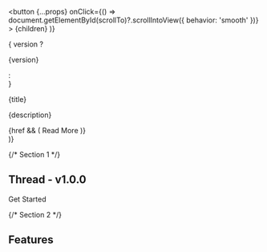 



  <button {...props} onClick={() => document.getElementById(scrollTo)?.scrollIntoView({ behavior: 'smooth' })} >
    {children}
  </button>
)}

  <div {...props} className='flex flex-col h-96 w-72 justify-center border dark:border-neutral-800 bg-neutral-100/90 dark:bg-neutral-900/80 relative rounded px-4 py-6'>
    { version ? <p className='nx-mt-0 mb-1 text-xs bg-clip-text text-transparent bg-gradient-radial from-pink-500 to-violet-500'>{version}</p> : <div className='nx-mt-0 h-4 mb-1'></div>}
    <p className='nx-mt-0 mb-2 text-2xl font-bold'>{title}</p>
    <p className='nx-mt-0 text-sm font-normal text-neutral-600 dark:text-neutral-300'>{description}</p>
    {href && (
      <Link
        href={href}
        className='absolute bottom-4 right-4 text-neutral-600/80 dark:text-neutral-300/80 hover:text-neutral-600 dark:hover:text-neutral-300 flex items-center gap-1 hover:gap-2 hover:right-3 transition-all'
      >
        <span>Read More</span>
        <ArrowRightIcon />
      </Link>
    )}
  </div>
)}




<div className="flex-col flex">

  {/* Section 1 */}
  <section id='top'>
    <div className='h-full justify-center pb-16 text-center items-center flex flex-col gap-4' style={{ height: 'calc(100vh - 64px)' }}>
      <h1 className='text-4xl font-bold'><span className='bg-clip-text text-transparent bg-gradient-to-r from-pink-500 to-violet-500'>Thread</span> - v1.0.0</h1>
      <div className="text-center"><PackageManager /></div>
      <Link
        href='/docs'
        className='block mt-12 transition-all bg-neutral-800 dark:bg-neutral-200 text-white dark:text-black hover:bg-neutral-800/90 dark:hover:bg-neutral-200/90 active:bg-neutral-800/80 dark:active:bg-neutral-200/80 px-4 py-2 rounded'
      >
        Get Started
      </Link>
    </div>
    <SmoothScroll scrollTo='features' className='absolute flex left-1/2 -translate-x-1/2 items-center justify-center' style={{ top: 'calc(100vh - 64px)' }}>
      <ChevronDownIcon className='w-8 h-8' />
    </SmoothScroll>
  </section>


  {/* Section 2 */}
  <section id='features'>
    <div className='py-4 flex flex-col gap-4 justify-center items-center' style={{ height: 'calc(100vh - 64px)' }}>
      <h2 className='text-5xl font-bold mb-10 text-center'>Features</h2>
      <div className='flex flex-wrap gap-8 justify-center'>
        <Feature title='Graceful shutdown' description='Automatically kill threads before exiting the program' href='/docs/thread-class#killing-threads---introduced-in-v012' version='^v0.1.2' />
        <Feature title='Parallel Processing' description='Utilize multiple threads to process large amounts of data' href='/docs/parallel-processing' />
      </div>
    </div>
  </section>

</div>

